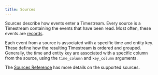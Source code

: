 ```yaml
---
title: Sources
---
```


Sources describe how events enter a Timestream.
Every source is a Timestream containing the events that have been read.
Most often, these events are [records](data_types.qmd#record-types).

Each event from a source is associated with a specific time and entity key.
These define how the resulting Timestream is ordered and grouped.
Generally, the time and entity key are associated with a specific column from the source, using the `time_column` and `key_column` arguments.

The [Sources Reference](../reference/Sources/index.qmd) has more details on the supported sources.